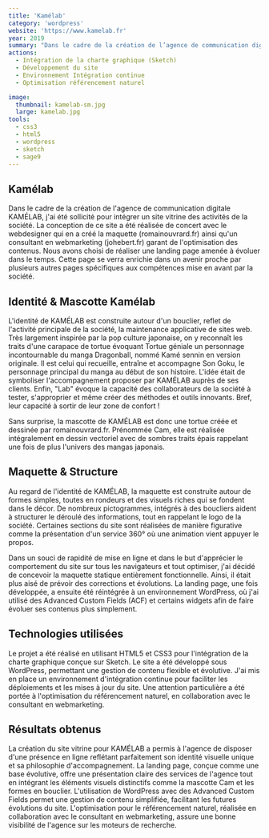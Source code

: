 ```yaml
---
title: 'Kamélab'
category: 'wordpress'
website: 'https://www.kamelab.fr'
year: 2019
summary: "Dans le cadre de la création de l’agence de communication digitale KAMÉLAB, j’ai été sollicité pour intégrer un site vitrine des activités de la société. La conception de ce site a été réalisée de concert avec le webdesigner qui en a créé la maquette (romainouvrard.fr) ainsi qu’un consultant en webmarketing (johebert.fr) garant de l’optimisation des contenus. Nous avons choisi de réaliser une landing page amenée à évoluer dans le temps. Cette page se verra enrichie dans un avenir proche par plusieurs autres pages spécifiques aux compétences mise en avant par la société."
actions:
  - Intégration de la charte graphique (Sketch)
  - Développement du site
  - Environnement Intégration continue
  - Optimisation référencement naturel

image:
  thumbnail: kamelab-sm.jpg
  large: kamelab.jpg
tools:
  - css3
  - html5
  - wordpress
  - sketch
  - sage9
---
```


## Kamélab

Dans le cadre de la création de l'agence de communication digitale KAMÉLAB, j'ai été sollicité pour intégrer un site vitrine des activités de la société. La conception de ce site a été réalisée de concert avec le webdesigner qui en a créé la maquette (romainouvrard.fr) ainsi qu'un consultant en webmarketing (johebert.fr) garant de l'optimisation des contenus. Nous avons choisi de réaliser une landing page amenée à évoluer dans le temps. Cette page se verra enrichie dans un avenir proche par plusieurs autres pages spécifiques aux compétences mise en avant par la société.

## Identité & Mascotte Kamélab

L'identité de KAMÉLAB est construite autour d'un bouclier, reflet de l'activité principale de la société, la maintenance applicative de sites web. Très largement inspirée par la pop culture japonaise, on y reconnaît les traits d'une carapace de tortue évoquant Tortue géniale un personnage incontournable du manga Dragonball, nommé Kamé sennin en version originale. Il est celui qui recueille, entraîne et accompagne Son Goku, le personnage principal du manga au début de son histoire. L'idée était de symboliser l'accompagnement proposer par KAMÉLAB auprès de ses clients. Enfin, "Lab" évoque la capacité des collaborateurs de la société à tester, s'approprier et même créer des méthodes et outils innovants. Bref, leur capacité à sortir de leur zone de confort !

Sans surprise, la mascotte de KAMÉLAB est donc une tortue créée et dessinée par romainouvrard.fr. Prénommée Cam, elle est réalisée intégralement en dessin vectoriel avec de sombres traits épais rappelant une fois de plus l'univers des mangas japonais.

## Maquette & Structure

Au regard de l'identité de KAMÉLAB, la maquette est construite autour de formes simples, toutes en rondeurs et des visuels riches qui se fondent dans le décor. De nombreux pictogrammes, intégrés à des boucliers aident à structurer le déroulé des informations, tout en rappelant le logo de la société. Certaines sections du site sont réalisées de manière figurative comme la présentation d'un service 360° où une animation vient appuyer le propos.

Dans un souci de rapidité de mise en ligne et dans le but d'apprécier le comportement du site sur tous les navigateurs et tout optimiser, j'ai décidé de concevoir la maquette statique entièrement fonctionnelle. Ainsi, il était plus aisé de prévoir des corrections et évolutions.
La landing page, une fois développée, a ensuite été réintégrée à un environnement WordPress, où j'ai utilisé des Advanced Custom Fields (ACF) et certains widgets afin de faire évoluer ses contenus plus simplement.

## Technologies utilisées

Le projet a été réalisé en utilisant HTML5 et CSS3 pour l'intégration de la charte graphique conçue sur Sketch. Le site a été développé sous WordPress, permettant une gestion de contenu flexible et évolutive. J'ai mis en place un environnement d'intégration continue pour faciliter les déploiements et les mises à jour du site. Une attention particulière a été portée à l'optimisation du référencement naturel, en collaboration avec le consultant en webmarketing.

## Résultats obtenus

La création du site vitrine pour KAMÉLAB a permis à l'agence de disposer d'une présence en ligne reflétant parfaitement son identité visuelle unique et sa philosophie d'accompagnement. La landing page, conçue comme une base évolutive, offre une présentation claire des services de l'agence tout en intégrant les éléments visuels distinctifs comme la mascotte Cam et les formes en bouclier. L'utilisation de WordPress avec des Advanced Custom Fields permet une gestion de contenu simplifiée, facilitant les futures évolutions du site. L'optimisation pour le référencement naturel, réalisée en collaboration avec le consultant en webmarketing, assure une bonne visibilité de l'agence sur les moteurs de recherche.
